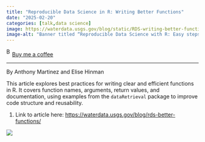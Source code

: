 ```yaml
---
title: "Reproducible Data Science in R: Writing Better Functions"
date: "2025-02-20"
categories: [talk,data science]
image: https://waterdata.usgs.gov/blog/static/RDS-writing-better-functions/rds_02banner.png
image-alt: "Banner titled “Reproducible Data Science with R: Easy steps to improve the reusability of your code!” A friendly blue water droplet character wearing a yellow hard hat operates a conveyor belt assembling parts. The main message reads “Writing better functions” in bold teal text. In the bottom right, it states “A WDFN Blog Series.”"
---
```


<link href="https://fonts.googleapis.com/css?family=Cookie" rel="stylesheet"><a class="bmc-button" target="_blank" href="https://www.buymeacoffee.com/JoscelinRocha">![Buy me a coffee](https://cdn.buymeacoffee.com/buttons/bmc-new-btn-logo.svg){alt="Buy me a coffee" width="15" height="21"}Buy me a coffee</a>

------------------------------------------------------------------------

By Anthony Martinez and Elise Hinman

This article explores best practices for writing clear and efficient functions in R. It covers function names, arguments, return values, and documentation, using examples from the `dataRetrieval` package to improve code structure and reusability.

1.  Link to article here: <https://waterdata.usgs.gov/blog/rds-better-functions/>

![](https://waterdata.usgs.gov/blog/static/RDS-writing-better-functions/rds_02banner.png)
